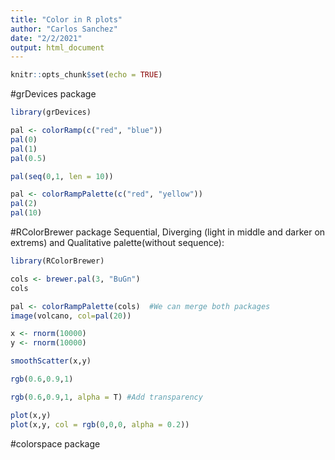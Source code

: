 ```yaml
---
title: "Color in R plots"
author: "Carlos Sanchez"
date: "2/2/2021"
output: html_document
---
```


```r
knitr::opts_chunk$set(echo = TRUE)
```


#grDevices package
```r
library(grDevices)
```

```r
pal <- colorRamp(c("red", "blue"))
pal(0)
pal(1)
pal(0.5)
```



```r
pal(seq(0,1, len = 10))

```


```r
pal <- colorRampPalette(c("red", "yellow"))
pal(2)
pal(10)
```

#RColorBrewer package
Sequential, Diverging (light in middle and darker on extrems) and Qualitative palette(without sequence):

```r
library(RColorBrewer)
```


```r
cols <- brewer.pal(3, "BuGn")
cols

pal <- colorRampPalette(cols)  #We can merge both packages
image(volcano, col=pal(20))
```


```r
x <- rnorm(10000)
y <- rnorm(10000)

smoothScatter(x,y)
```



```r
rgb(0.6,0.9,1)

rgb(0.6,0.9,1, alpha = T) #Add transparency

plot(x,y)
plot(x,y, col = rgb(0,0,0, alpha = 0.2))
```


#colorspace package

```r


```

